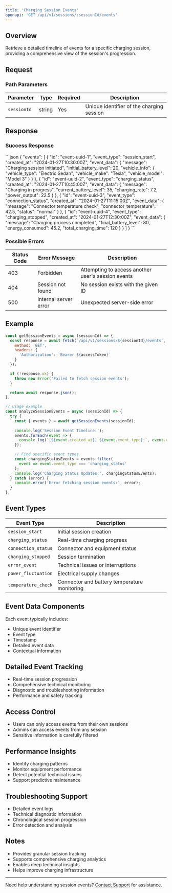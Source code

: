 ```yaml
---
title: 'Charging Session Events'
openapi: 'GET /api/v1/sessions/:sessionId/events'
---
```


## Overview

Retrieve a detailed timeline of events for a specific charging session, providing a comprehensive view of the session's progression.

## Request

### Path Parameters

| Parameter | Type | Required | Description |
|-----------|------|----------|-------------|
| `sessionId` | string | Yes | Unique identifier of the charging session |

## Response

### Success Response

<ResponseExample>
```json
{
  "events": [
    {
      "id": "event-uuid-1",
      "event_type": "session_start",
      "created_at": "2024-01-27T10:30:00Z",
      "event_data": {
        "message": "Charging session initiated",
        "initial_battery_level": 20,
        "vehicle_info": {
          "vehicle_type": "Electric Sedan",
          "vehicle_make": "Tesla",
          "vehicle_model": "Model 3"
        }
      }
    },
    {
      "id": "event-uuid-2",
      "event_type": "charging_status",
      "created_at": "2024-01-27T10:45:00Z",
      "event_data": {
        "message": "Charging in progress",
        "current_battery_level": 35,
        "charging_rate": 7.2,
        "power_output": 22.5
      }
    },
    {
      "id": "event-uuid-3",
      "event_type": "connection_status",
      "created_at": "2024-01-27T11:15:00Z",
      "event_data": {
        "message": "Connector temperature check",
        "connector_temperature": 42.5,
        "status": "normal"
      }
    },
    {
      "id": "event-uuid-4",
      "event_type": "charging_stopped",
      "created_at": "2024-01-27T12:30:00Z",
      "event_data": {
        "message": "Charging process completed",
        "final_battery_level": 80,
        "energy_consumed": 45.2,
        "total_charging_time": 120
      }
    }
  ]
}
```
</ResponseExample>

### Possible Errors

| Status Code | Error Message | Description |
|------------|--------------|-------------|
| 403 | Forbidden | Attempting to access another user's session events |
| 404 | Session not found | No session exists with the given ID |
| 500 | Internal server error | Unexpected server-side error |

## Example

```javascript
const getSessionEvents = async (sessionId) => {
  const response = await fetch(`/api/v1/sessions/${sessionId}/events`, {
    method: 'GET',
    headers: {
      'Authorization': `Bearer ${accessToken}`
    }
  });

  if (!response.ok) {
    throw new Error('Failed to fetch session events');
  }

  return await response.json();
};

// Usage example
const analyzeSessionEvents = async (sessionId) => {
  try {
    const { events } = await getSessionEvents(sessionId);
    
    console.log('Session Event Timeline:');
    events.forEach(event => {
      console.log(`[${event.created_at}] ${event.event_type}:`, event.event_data);
    });

    // Find specific event types
    const chargingStatusEvents = events.filter(
      event => event.event_type === 'charging_status'
    );
    console.log('Charging Status Updates:', chargingStatusEvents);
  } catch (error) {
    console.error('Error fetching session events:', error);
  }
};
```

## Event Types

| Event Type | Description |
|-----------|-------------|
| `session_start` | Initial session creation |
| `charging_status` | Real-time charging progress |
| `connection_status` | Connector and equipment status |
| `charging_stopped` | Session termination |
| `error_event` | Technical issues or interruptions |
| `power_fluctuation` | Electrical supply changes |
| `temperature_check` | Connector and battery temperature monitoring |

## Event Data Components

Each event typically includes:
- Unique event identifier
- Event type
- Timestamp
- Detailed event data
- Contextual information

## Detailed Event Tracking

- Real-time session progression
- Comprehensive technical monitoring
- Diagnostic and troubleshooting information
- Performance and safety tracking

## Access Control

- Users can only access events from their own sessions
- Admins can access events from any session
- Sensitive information is carefully filtered

## Performance Insights

- Identify charging patterns
- Monitor equipment performance
- Detect potential technical issues
- Support predictive maintenance

## Troubleshooting Support

- Detailed event logs
- Technical diagnostic information
- Chronological session progression
- Error detection and analysis

## Notes

- Provides granular session tracking
- Supports comprehensive charging analytics
- Enables deep technical insights
- Helps improve charging infrastructure

---

Need help understanding session events? [Contact Support](/support) for assistance.